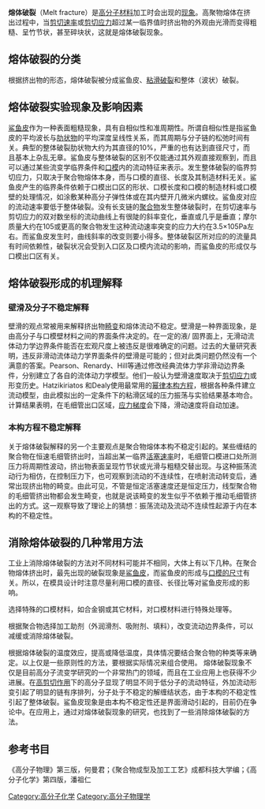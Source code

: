 {{expert|time=2013-05-30T10:33:52+00:00}}
'''熔体破裂'''（Melt fracture）是[[高分子材料|高分子材料]]加工时会出现的[[现象|现象]]。高聚物熔体在挤出过程中，当[[剪切速率|剪切速率]]或[[剪切应力|剪切应力]]超过某一临界值时挤出物的外观由光滑而变得粗糙、呈竹节状，甚至碎块状，这就是熔体破裂现象。

==熔体破裂的分类==
根据挤出物的形态，熔体破裂被分成鲨鱼皮、[[粘滑|粘滑]][[破裂|破裂]]和整体（波状）破裂。

==熔体破裂实验现象及影响因素==
[[鲨鱼皮|鲨鱼皮]]作为一种表面粗糙现象，具有自相似性和准周期性。所谓自相似性是指鲨鱼皮的平均波长与[[肋状物|肋状物]]的平均深度呈线性关系，而其周期与分子链的松弛时间有关。典型的整体破裂肋状物大约为其直径的10%，严重的也有达到直径尺寸，而且基本上杂乱无章。鲨鱼皮与整体破裂的区别不仅能通过其外观直接观察到，而且可以通过某些流变学临界条件和[[口模|口模]]内的流动特征来表示。发生整体破裂的临界剪切应力，只取决于聚合物熔体本身，而与口模的直径、长度及其制造材料无关。鲨鱼皮产生的临界条件依赖于口模出口区的形状、口模长度和口模的制造材料或口模壁的处理情况，如涂敷某种高分子弹性体或在其内壁开几微米内螺纹。鲨鱼皮对应的流动速率要低于整体破裂。没有长支链的[[聚合物|聚合物]]发生整体破裂时，在剪切速率与剪切应力的双对数坐标的流动曲线上有很陡的斜率变化，垂直或几乎是垂直；摩尔质量大约在105或更高的聚合物发生这种流动速率突变的应力大约在3.5×105Pa左右。而鲨鱼皮发生时，曲线斜率的改变则要小得多。整体破裂区所对应的的流量具有时间依赖性，破裂状况会受到入口区及口模内流动的影响，而鲨鱼皮的形成仅与口模出口区有关。 

==熔体破裂形成的机理解释==
===壁滑及分子不稳定解释===
壁滑的观点常被用来解释挤出物[[畸变|畸变]]和熔体流动不稳定。壁滑是一种界面现象，是由高分子与口模壁材料之间的界面条件决定的。在一定的液/ 固界面上，无滑动流体动力学边界条件能否在宏观尺度上被违反是很难确定的问题。过去的大量研究表明，违反非滑动流体动力学界面条件的壁滑是可能的；但对此类问题仍然没有一个满意的答案。Pearson、Renardy、Hill等通过修改经典流体力学非滑动边界条件，分别建立了各自的流体动力学模型。他们一般认为壁滑速度取决于[[剪切应力|剪切应力]]或形变历史。Hatzikiriatos 和Dealy使用最常用的[[幂律|幂律]][[本构方程|本构方程]]，根据各种条件建立流动模型，由此模拟出的一定条件下的粘滑区域的压力振荡与实验结果基本吻合。计算结果表明，在毛细管出口区域，[[应力梯度|应力梯度]]会下降，滑动速度将自动加速。

===本构方程不稳定解释===
关于熔体破裂解释的另一个主要观点是聚合物熔体本构不稳定引起的。某些缠结的聚合物在恒速毛细管挤出时，当超出某一临界[[活塞速率|活塞速率]]时，毛细管口模进口处所测压力将周期性波动，挤出物表面呈现竹节状或光滑与粗糙交替出现。与这种振荡流动行为相仿，在控制压力下，也可观察到流动的不连续性，在喷射流动转变后，通常出现挤出物的畸变。由此可见，不管是恒定活塞速度还是恒定压力，线型聚合物的毛细管挤出物都会发生畸变，也就是说该畸变的发生似乎不依赖于推动毛细管挤出的方式。这一观察导致了理论上的猜想：振荡流动及流动不连续性起源于内在本构的不稳定性。

==消除熔体破裂的几种常用方法==
工业上消除熔体破裂的方法对不同材料可能并不相同，大体上有以下几种。在聚合物熔体挤出时，最先出现的破裂现象是[[鲨鱼皮|鲨鱼皮]]，而鲨鱼皮的形成与[[口模的尺寸|口模的尺寸]]有关。所以，在模具设计时注意尽量利用口模的直径、长径比等对鲨鱼皮形成的影响。

选择特殊的口模材料，如合金钢或其它材料，对口模材料进行特殊处理等。

根据聚合物选择加工助剂（外润滑剂、吸附剂、填料），改变流动边界条件，可以减缓或消除熔体破裂。

根据熔体破裂的温度效应，提高或降低温度，具体情况要结合聚合物的种类等来确定。以上仅是一些原则性的方法，要根据实际情况来组合使用。
熔体破裂现象不仅是目前高分子流变学研究的一个非常热门的领域，而且在工业应用上也获得不少进展。在[[高剪切作用|高剪切作用]]下的高分子显现了明显不同于低分子的流动特征，外加流动形变引起了明显的链有序排列，分子处于不稳定的解缠结状态，由于本构的不稳定性引起了整体破裂。鲨鱼皮现象是由本构不稳定性还是界面滑动引起的，目前仍在争论中。在应用上，通过对熔体破裂现象的研究，也找到了一些消除熔体破裂的方法。

[[Category:高分子化学|Category:高分子化学]]
[[Category:高分子物理学|Category:高分子物理学]]
==参考书目==
《高分子物理》第三版，何曼君；《聚合物成型及加工工艺》成都科技大学编；《高分子化学》第四版，潘祖仁